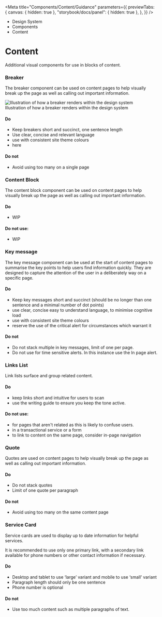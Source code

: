 
<Meta
	title="Components/Content/Guidance"
	parameters={{
		previewTabs: {
			canvas: { hidden: true },
			"storybook/docs/panel": { hidden: true },
		},
	}}
/>

<div className="act-docs-container">
	<Masthead />
	<main className="act-body">
		<div className="act-flex act-flex-light-purple">
			<div className="act-flex__container act-flex__container-padding-trim">
				<div className="act-flex__grid">
					<div className="act-flex__row">
						<div className="act-col__cw-12">
							<div className="act-box">
								<div className="act-breadcrumbs">
									<ul className="act-breadcrumbs__container">
										<li className="act-breadcrumbs__crumb act-h6">
											<LinkTo className="act-breadcrumbs__crumb__link" kind="about-about--page">
												Design System <z className="fa-solid fa-angle-right"></z>
											</LinkTo>
										</li>
										<li className="act-breadcrumbs__crumb act-h6">
											<LinkTo className="act-breadcrumbs__crumb__link" kind="components-overview--page">
												Components <z className="fa-solid fa-angle-right"></z>
											</LinkTo>
										</li>
										<li className="act-breadcrumbs__crumb act-h6">
											<LinkTo className="act-breadcrumbs__crumb__link" kind="components-overview--pageoverview--page">
												Content <z className="fa-solid fa-angle-right"></z>
											</LinkTo>
										</li>
									</ul>
								</div>
								<h1>Content</h1>
								<p>Additional visual components for use in blocks of content.</p>
							</div>
						</div>
					</div>
				</div>
			</div>
		</div>
		<div className="act-flex">
			<div className="act-flex__container">
				<div className="act-flex__grid">
					<div className="act-flex__row">
						<div className="act-col__cw-12">
							<div className="act-box">
								<h3>Breaker</h3>
								<p>The breaker component can be used on content pages to help visually break up the page as well as calling out important information.</p>
								<div className="act-img">
									<img src="/images/breaker_example.png" alt="Illustration of how a breaker renders within the design system" />
									<div className="act-img__description act-p-small">
										<z class="fa-solid fa-circle-info"></z> Illustration of how a breaker renders within the design system
									</div>
								</div>
								<h4>Do</h4>
								<ul>
									<li>Keep breakers short and succinct, one sentence length</li>
									<li>Use clear, concise and relevant language</li>
									<li>use with consistent site theme colours </li>
									<li>here</li>
								</ul>
								<h4>Do not</h4>
								<ul>
									<li>Avoid using too many on a single page</li>
								</ul>
							</div>
						</div>
					</div>
					<div className="act-flex__row">
						<div className="act-col__cw-12">
							<div className="act-box">
								<h3>Content Block</h3>
								<p>The content block component can be used on content pages to help visually break up the page as well as calling out important information.</p>
								<h4>Do</h4>
								<ul>
									<li>WIP</li>
								</ul>
								<h4>Do not use:</h4>
								<ul>
									<li>WIP</li>
								</ul>
							</div>
						</div>
					</div>
					<div className="act-flex__row">
						<div className="act-col__cw-12">
							<div className="act-box">
								<h3>Key message</h3>
								<p>
									The key message component can be used at the start of content pages to summarise the key points to help users find information quickly. They are designed to
									capture the attention of the user in a deliberately way on a specific page.
								</p>
								<h4>Do</h4>
								<ul>
									<li>Keep key messages short and succinct (should be no longer than one sentence and a minimal number of dot points)</li>
									<li>use clear, concise easy to understand language, to minimise cognitive load</li>
									<li>use with consistent site theme colours </li>
									<li>reserve the use of the critical alert for circumstances which warrant it</li>
								</ul>
								<h4>Do not</h4>
								<ul>
									<li>Do not stack multiple in key messages, limit of one per page.</li>
									<li>Do not use for time sensitive alerts. In this instance use the In page alert.</li>
								</ul>
							</div>
						</div>
					</div>
					<div className="act-flex__row">
						<div className="act-col__cw-12">
							<div className="act-box">
								<h3>Links List</h3>
								<p>Link lists surface and group related content.</p>
								<h4>Do</h4>
								<ul>
									<li>keep links short and intuitive for users to scan</li>
									<li>use the writing guide to ensure you keep the tone active.</li>
								</ul>
								<h4>Do not use:</h4>
								<ul>
									<li>for pages that aren't related as this is likely to confuse users.</li>
									<li>in a transactional service or a form</li>
									<li>to link to content on the same page, consider in-page navigation</li>
								</ul>
							</div>
						</div>
					</div>
					<div className="act-flex__row">
						<div className="act-col__cw-12">
							<div className="act-box">
								<h3>Quote</h3>
								<p>Quotes are used on content pages to help visually break up the page as well as calling out important information.</p>
								<h4>Do</h4>
								<ul>
									<li>Do not stack quotes</li>
									<li>Limit of one quote per paragraph</li>
								</ul>
								<h4>Do not</h4>
								<ul>
									<li>Avoid using too many on the same content page</li>
								</ul>
							</div>
						</div>
					</div>
					<div className="act-flex__row">
						<div className="act-col__cw-12">
							<div className="act-box">
								<h3>Service Card</h3>
								<p>Service cards are used to display up to date information for helpful services.</p>
								<p>It is recommended to use only one primary link, with a secondary link available for phone numbers or other contact information if necessary.</p>
								<h4>Do</h4>
								<ul>
									<li>Desktop and tablet to use ‘large’ variant and mobile to use ‘small’ variant</li>
									<li>Paragraph length should only be one sentence</li>
									<li>Phone number is optional</li>
								</ul>
								<h4>Do not</h4>
								<ul>
									<li>Use too much content such as multiple paragraphs of text.</li>
								</ul>
							</div>
						</div>
					</div>
				</div>
			</div>
		</div>
	</main>
	<footer className="act-footer">
		<AoC />
		<Footer />
	</footer>
</div>
